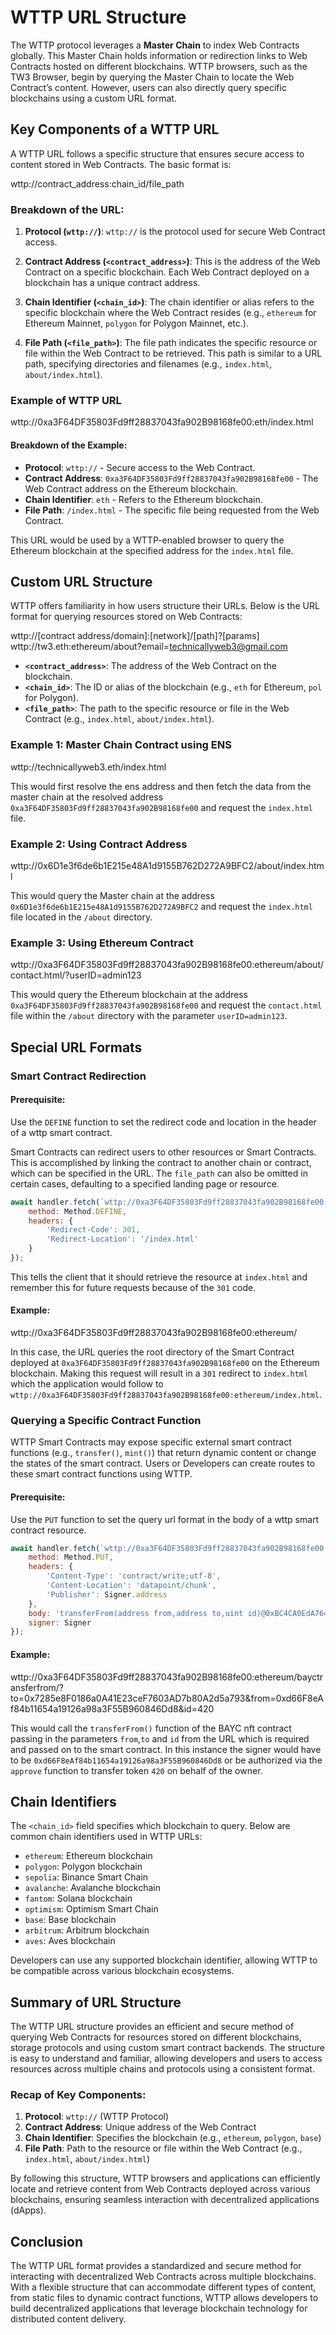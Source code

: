 # WTTP URL Structure

The WTTP protocol leverages a **Master Chain** to index Web Contracts globally. This Master Chain holds information or redirection links to Web Contracts hosted on different blockchains. WTTP browsers, such as the TW3 Browser, begin by querying the Master Chain to locate the Web Contract’s content. However, users can also directly query specific blockchains using a custom URL format.

## Key Components of a WTTP URL

A WTTP URL follows a specific structure that ensures secure access to content stored in Web Contracts. The basic format is:

wttp://contract_address:chain_id/file_path

### Breakdown of the URL:
1. **Protocol (`wttp://`)**:
    `wttp://` is the protocol used for secure Web Contract access.
   
2. **Contract Address (`<contract_address>`)**:
    This is the address of the Web Contract on a specific blockchain. Each Web Contract deployed on a blockchain has a unique contract address.
   
3. **Chain Identifier (`<chain_id>`)**:
    The chain identifier or alias refers to the specific blockchain where the Web Contract resides (e.g., `ethereum` for Ethereum Mainnet, `polygon` for Polygon Mainnet, etc.).
   
4. **File Path (`<file_path>`)**:
    The file path indicates the specific resource or file within the Web Contract to be retrieved. This path is similar to a URL path, specifying directories and filenames (e.g., `index.html`, `about/index.html`).

### Example of WTTP URL

wttp://0xa3F64DF35803Fd9ff28837043fa902B98168fe00:eth/index.html

#### Breakdown of the Example:
- **Protocol**: `wttp://` - Secure access to the Web Contract.
- **Contract Address**: `0xa3F64DF35803Fd9ff28837043fa902B98168fe00` - The Web Contract address on the Ethereum blockchain.
- **Chain Identifier**: `eth` - Refers to the Ethereum blockchain.
- **File Path**: `/index.html` - The specific file being requested from the Web Contract.

This URL would be used by a WTTP-enabled browser to query the Ethereum blockchain at the specified address for the `index.html` file.

## Custom URL Structure

WTTP offers familiarity in how users structure their URLs. Below is the URL format for querying resources stored on Web Contracts:

wttp://[contract address/domain]:[network]/[path]?[params]
wttp://tw3.eth:ethereum/about?email=technicallyweb3@gmail.com

- **`<contract_address>`**: The address of the Web Contract on the blockchain.
- **`<chain_id>`**: The ID or alias of the blockchain (e.g., `eth` for Ethereum, `pol` for Polygon).
- **`<file_path>`**: The path to the specific resource or file in the Web Contract (e.g., `index.html`, `about/index.html`).

### Example 1: Master Chain Contract using ENS

wttp://technicallyweb3.eth/index.html


This would first resolve the ens address and then fetch the data from the master chain at the resolved address `0xa3F64DF35803Fd9ff28837043fa902B98168fe00` and request the `index.html` file.

### Example 2: Using Contract Address

wttp://0x6D1e3f6de6b1E215e48A1d9155B762D272A9BFC2/about/index.html

This would query the Master chain at the address `0x6D1e3f6de6b1E215e48A1d9155B762D272A9BFC2` and request the `index.html` file located in the `/about` directory.

### Example 3: Using Ethereum Contract

wttp://0xa3F64DF35803Fd9ff28837043fa902B98168fe00:ethereum/about/contact.html/?userID=admin123

This would query the Ethereum blockchain at the address `0xa3F64DF35803Fd9ff28837043fa902B98168fe00` and request the `contact.html` file within the `/about` directory with the parameter `userID=admin123`.

## Special URL Formats

### Smart Contract Redirection

#### Prerequisite:
Use the `DEFINE` function to set the redirect code and location in the header of a wttp smart contract. 

Smart Contracts can redirect users to other resources or Smart Contracts. This is accomplished by linking the contract to another chain or contract, which can be specified in the URL. The `file_path` can also be omitted in certain cases, defaulting to a specified landing page or resource.

```javascript
await handler.fetch(`wttp://0xa3F64DF35803Fd9ff28837043fa902B98168fe00:eth/`, {
    method: Method.DEFINE,
    headers: {
        'Redirect-Code': 301,
        'Redirect-Location': '/index.html'
    }
});
```
This tells the client that it should retrieve the resource at `index.html` and remember this for future requests because of the `301` code.

#### Example:

wttp://0xa3F64DF35803Fd9ff28837043fa902B98168fe00:ethereum/

In this case, the URL queries the root directory of the Smart Contract deployed at `0xa3F64DF35803Fd9ff28837043fa902B98168fe00` on the Ethereum blockchain. Making this request will result in a `301` redirect to `index.html` which the application would follow to `wttp://0xa3F64DF35803Fd9ff28837043fa902B98168fe00:ethereum/index.html`.

### Querying a Specific Contract Function

WTTP Smart Contracts may expose specific external smart contract functions (e.g., `transfer()`, `mint()`) that return dynamic content or change the states of the smart contract. Users or Developers can create routes to these smart contract functions using WTTP.

#### Prerequisite:
Use the `PUT` function to set the query url format in the body of a wttp smart contract resource. 

```javascript
await handler.fetch(`wttp://0xa3F64DF35803Fd9ff28837043fa902B98168fe00:ethereum/bayctransferfrom`, {
    method: Method.PUT,
    headers: {
        'Content-Type': 'contract/write;utf-8',
        'Content-Location': 'datapoint/chunk',
        'Publisher': Signer.address
    },
    body: 'transferFrom(address from,address to,uint id)@0xBC4CA0EdA7647A8aB7C2061c2E118A18a936f13D'
    signer: Signer
});
```

#### Example:

wttp://0xa3F64DF35803Fd9ff28837043fa902B98168fe00:ethereum/bayctransferfrom/?to=0x7285e8F0186a0A41E23ceF7603AD7b80A2d5a793&from=0xd66F8eAf84b11654a19126a98a3F55B960846Dd8&id=420

This would call the `transferFrom()` function of the BAYC nft contract passing in the parameters `from`,`to` and `id` from the URL which is required and passed on to the smart contract. In this instance the signer would have to be `0xd66F8eAf84b11654a19126a98a3F55B960846Dd8` or be authorized via the `approve` function to transfer token `420` on behalf of the owner.

## Chain Identifiers

The `<chain_id>` field specifies which blockchain to query. Below are common chain identifiers used in WTTP URLs:

- `ethereum`: Ethereum blockchain
- `polygon`: Polygon blockchain
- `sepolia`: Binance Smart Chain
- `avalanche`: Avalanche blockchain
- `fantom`: Solana blockchain
- `optimism`: Optimism Smart Chain
- `base`: Base blockchain
- `arbitrum`: Arbitrum blockchain
- `aves`: Aves blockchain


Developers can use any supported blockchain identifier, allowing WTTP to be compatible across various blockchain ecosystems.

## Summary of URL Structure

The WTTP URL structure provides an efficient and secure method of querying Web Contracts for resources stored on different blockchains, storage protocols and using custom smart contract backends. The structure is easy to understand and familiar, allowing developers and users to access resources across multiple chains and protocols using a consistent format.

### Recap of Key Components:
1. **Protocol**: `wttp://` (WTTP Protocol)
2. **Contract Address**: Unique address of the Web Contract
3. **Chain Identifier**: Specifies the blockchain (e.g., `ethereum`, `polygon`, `base`)
4. **File Path**: Path to the resource or file within the Web Contract (e.g., `index.html`, `about/index.html`)

By following this structure, WTTP browsers and applications can efficiently locate and retrieve content from Web Contracts deployed across various blockchains, ensuring seamless interaction with decentralized applications (dApps).

## Conclusion

The WTTP URL format provides a standardized and secure method for interacting with decentralized Web Contracts across multiple blockchains. With a flexible structure that can accommodate different types of content, from static files to dynamic contract functions, WTTP allows developers to build decentralized applications that leverage blockchain technology for distributed content delivery.